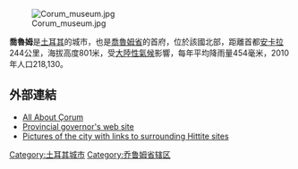 [[Image:Corum_museum.jpg|right]]

'''喬魯姆'''是[[土耳其|土耳其]]的城市，也是[[喬魯姆省|喬魯姆省]]的首府，位於該國北部，距離首都[[安卡拉|安卡拉]]244公里，海拔高度801米，受[[大陸性氣候|大陸性氣候]]影響，每年平均降雨量454毫米，2010年人口218,130。

==外部連結==
* [https://web.archive.org/web/20090317043011/http://www.corum.gov.tr/corumweb/giris.asp All About Çorum]
*[https://web.archive.org/web/20131203011300/http://www.corum.gov.tr/ Provincial governor's web site]
*[http://www.pbase.com/dosseman/corum Pictures of the city with links to surrounding Hittite sites]{{Wayback|url=http://www.pbase.com/dosseman/corum |date=20201107153350 }}

{{Coord|40|33|2|N|34|57|20|E|display=title}}

{{Turkey-geo-stub}}
[[Category:土耳其城市|Category:土耳其城市]]
[[Category:乔鲁姆省辖区|Category:乔鲁姆省辖区]]